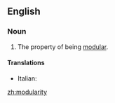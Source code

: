 ==English==
{{wikipedia}}
===Noun===
{{en-noun|-}}

# The property of being [[modular]].

====Translations====
{{trans-top|property of being modular}}
* Italian: {{t|it|modularità|f}}
{{trans-mid}}
{{trans-bottom}}

[[zh:modularity]]